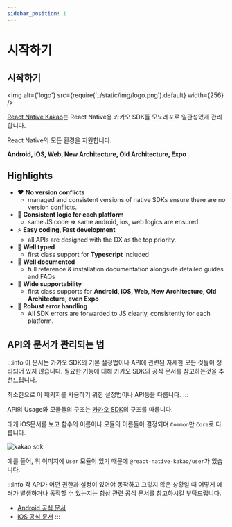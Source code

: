 ```yaml
---
sidebar_position: 1
---
```


# 시작하기

## 시작하기

<img alt={'logo'} src={require('../static/img/logo.png').default} width={256} />

[React Native Kakao](https://github.com/mym0404/react-native-kakao)는 React Native용 카카오 SDK들 모노레포로 일관성있게 관리합니다.

React Native의 모든 환경을 지원합니다.

**Android, iOS, Web, New Architecture, Old Architecture, Expo**

## Highlights

- ❤️ **No version conflicts**
  - managed and consistent versions of native SDKs ensure there are no version conflicts.
- 🍎 **Consistent logic for each platform**
  - same JS code => same android, ios, web logics are ensured.
- ⚡️ **Easy coding, Fast development**
  - all APIs are designed with the DX as the top priority.
- 🎃 **Well typed**
  - first class support for **Typescript** included
- 📄 **Well documented**
  - full reference & installation documentation alongside detailed guides and FAQs
- 🚀 **Wide supportability**
  - first class supports for **Android, iOS, Web, New Architecture, Old Architecture, even Expo**
- 🦋 **Robust error handling**
  - All SDK errors are forwarded to JS clearly, consistently for each platform.


## API와 문서가 관리되는 법

:::info
이 문서는 카카오 SDK의 기본 설정법이나 API에 관련된 자세한 모든 것들이 정리되어 있지 않습니다.
필요한 기능에 대해 카카오 SDK의 공식 문서를 참고하는것을 추천드립니다.

최소한으로 이 패키지를 사용하기 위한 설정법이나 API등을 다룹니다.
:::

API의 Usage와 모듈들의 구조는 [카카오 SDK](https://developers.kakao.com/docs/latest/ko/ios/getting-started)의 구조를 따릅니다.

대개 iOS문서를 보고 함수의 이름이나 모듈의 이름들이 결정되며 `Common`만 `Core`로 다릅니다.

![kakao sdk](https://raw.githubusercontent.com/mym0404/image-archive/master/202404211418541.webp)

예를 들어, 위 이미지에 `User` 모듈이 있기 때문에 `@react-native-kakao/user`가 있습니다.

:::info
각 API가 어떤 권한과 설정이 있어야 동작하고 그렇지 않은 상황일 때 어떻게 에러가 발생하거나 동작할 수 있는지는
항상 관련 공식 문서를 참고하시길 부탁드립니다.

- [Android 공식 문서](https://developers.kakao.com/docs/latest/ko/android/getting-started)
- [iOS 공식 문서](https://developers.kakao.com/docs/latest/ko/ios/getting-started)
:::
